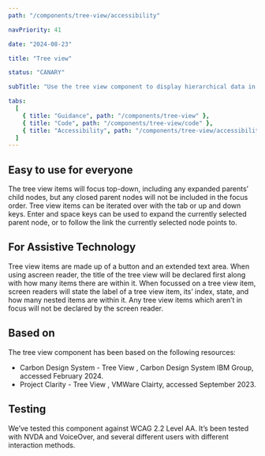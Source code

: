 ```yaml
---
path: "/components/tree-view/accessibility"

navPriority: 41

date: "2024-08-23"

title: "Tree view"

status: "CANARY"

subTitle: "Use the tree view component to display hierarchical data in a tree structure."

tabs:
  [
    { title: "Guidance", path: "/components/tree-view" },
    { title: "Code", path: "/components/tree-view/code" },
    { title: "Accessibility", path: "/components/tree-view/accessibility" },
  ]
---
```


## Easy to use for everyone

The tree view items will focus top-down, including any expanded parents’ child nodes, but any closed parent nodes will not be included in the focus order.
Tree view items can be iterated over with the tab or up and down keys.
Enter and space keys can be used to expand the currently selected parent node, or to follow the link the currently selected node points to.

## For Assistive Technology

Tree view items are made up of a button and an extended text area. When using ascreen reader, the title of the tree view will be declared first along with how many items there are within it.
When focussed on a tree view item, screen readers will state the label of a tree view item, its’ index, state, and how many nested items are within it. Any tree view items which aren’t in focus will not be declared by the screen reader.

## Based on

The tree view component has been based on the following resources:

<ul>
  <li>
    <ic-link
      target="_blank"
      href="https://carbondesignsystem.com/components/tree-view/usage/"
      rel="noreferer noopener nofollow"
    >
      Carbon Design System - Tree View
    </ic-link>
    , Carbon Design System IBM Group, accessed February 2024.
  </li>
  <li>
    <ic-link
      target="_blank"
      href="https://v4.clarity.design/tree-view#top"
      rel="noreferer noopener nofollow"
    >
      Project Clarity - Tree View
    </ic-link>
    , VMWare Clairty, accessed September 2023.
  </li>
</ul>

## Testing

We’ve tested this component against WCAG 2.2 Level AA. It’s been tested with NVDA and VoiceOver, and several different users with different interaction methods.
